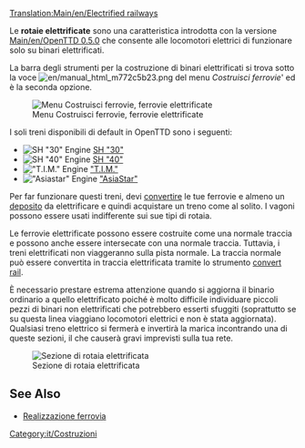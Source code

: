 [[Translation:Main/en/Electrified railways]]{{Template:Tipi di ferrovia/It}}

Le '''rotaie elettrificate''' sono una caratteristica introdotta con la versione [[Main/en/OpenTTD 0.5.0]] che consente alle locomotori elettrici di funzionare solo su binari elettrificati.

La barra degli strumenti per la costruzione di binari elettrificati si trova sotto la voce [[File:en/manual html m772c5b23.png]] del menu ''Costruisci ferrovie''' ed è la seconda opzione.

[[File:en/Ferrovie elettr 1965.png|none|frame|Menu Costruisci ferrovie, ferrovie elettrificate]]

I soli treni disponibili di default in OpenTTD sono i seguenti:
*[[File:en/Sh30.png|SH "30" Engine]] [[Main/it/SH "30"|SH "30"]]
*[[File:en/Sh40.png|SH "40" Engine]] [[Main/it/SH "40"|SH "40"]]
*[[File:en/Tim.png|"T.I.M." Engine]] [[Main/it/T.I.M|"T.I.M."]]
*[[File:en/Asiastar.png|"Asiastar" Engine]] [[Main/it/AsiaStar|"AsiaStar"]]

Per far funzionare questi treni, devi [[Main/it/Convertire rotaia|convertire]] le tue ferrovie e almeno un [[Main/it/Depositi|deposito]] da elettrificare e quindi acquistare un treno come al solito. I vagoni possono essere usati indifferente sui sue tipi di rotaia.

Le ferrovie elettrificate possono essere costruite come una normale traccia e possono anche essere intersecate con una normale traccia. Tuttavia, i treni elettrificati non viaggeranno sulla pista normale. La traccia normale può essere convertita in traccia elettrificata tramite lo strumento [[Main/en/Convert rail|convert rail]].

È necessario prestare estrema attenzione quando si aggiorna il binario ordinario a quello elettrificato poiché è molto difficile individuare piccoli pezzi di binari non elettrificati che potrebbero esserti sfuggiti (soprattutto se su questa linea viaggiano locomotori elettrici e non è stata aggiornata). Qualsiasi treno elettrico si fermerà e invertirà la marica incontrando una di queste sezioni, il che causerà gravi imprevisti sulla tua rete.


[[File:en/Erailways.png|none|frame|Sezione di rotaia elettrificata]]

{{en/Feature|0.5}}

==See Also==
*[[Main/it/Realizzazione ferrovia|Realizzazione ferrovia]]

[[Category:it/Costruzioni]]